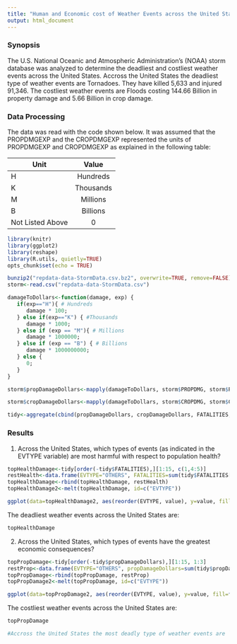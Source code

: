 ```yaml
---
title: "Human and Economic cost of Weather Events across the United States"
output: html_document
---
```


### Synopsis

The U.S. National Oceanic and Atmospheric Administration's (NOAA) storm database was analyzed to determine the deadliest and costliest weather events across the United States.  Accross the United States the deadliest type of weather events are Tornadoes. They have killed 5,633 and injured 91,346. The costliest weather events are Floods costing 144.66 Billion in property damage and 5.66 Billion in crop damage.

### Data Processing

The data was read with the code shown below.  It was assumed that the PROPDMGEXP and the CROPDMGEXP represented the units of PROPDMGEXP and CROPDMGEXP as explained in the following table:

| Unit             | Value      |
| ---------------- |:----------:|
| H                | Hundreds   |
| K                | Thousands  |
| M                | Millions   |
| B                | Billions   |
| Not Listed Above | 0          |

```r
library(knitr)
library(ggplot2)
library(reshape)
library(R.utils, quietly=TRUE)
opts_chunk$set(echo = TRUE)
```

```r
bunzip2("repdata-data-StormData.csv.bz2", overwrite=TRUE, remove=FALSE)
storm<-read.csv("repdata-data-StormData.csv") 

damageToDollars<-function(damage, exp) {
   if(exp=="H"){ # Hundreds
      damage * 100;
   } else if(exp=="K") { #Thousands
      damage * 1000;
   } else if (exp == "M"){ # Millions
      damage * 1000000;
   } else if (exp == "B") { # Billions
      damage * 1000000000;
   } else {
      0;
   }
}

storm$propDamageDollars<-mapply(damageToDollars, storm$PROPDMG, storm$PROPDMGEXP)

storm$cropDamageDollars<-mapply(damageToDollars, storm$CROPDMG, storm$CROPDMGEXP)

tidy<-aggregate(cbind(propDamageDollars, cropDamageDollars, FATALITIES,INJURIES) ~ EVTYPE, data=storm, FUN=sum)
```

### Results

1. Across the United States, which types of events (as indicated in the EVTYPE variable) are most harmful with respect to population health?
```r
topHealthDamage<-tidy[order(-tidy$FATALITIES),][1:15, c(1,4:5)]
restHealth<-data.frame(EVTYPE="OTHERS", FATALITIES=sum(tidy$FATALITIES[16:length(tidy$FATALITIES)]), INJURIES=sum(tidy$INJURIES[16:length(tidy$INJURIES)])  )
topHealthDamage<-rbind(topHealthDamage, restHealth)
topHealthDamage2<-melt(topHealthDamage, id=c("EVTYPE"))
```

```r
ggplot(data=topHealthDamage2, aes(reorder(EVTYPE, value), y=value, fill=variable)) + geom_bar(stat="identity")+ theme(axis.text.x = element_text(angle = 90, hjust = 1)) + guides(fill = guide_legend(title = "Type of damage")) + xlab("Weather Event Type")  + ylab("Number of people") + ggtitle("Number of People Affected by Weather Event Type")
```

The deadliest weather events across the United States are:
```r
topHealthDamage
```

2. Across the United States, which types of events have the greatest economic consequences?
```r
topPropDamage<-tidy[order(-tidy$propDamageDollars),][1:15, 1:3]
restProp<-data.frame(EVTYPE="OTHERS", propDamageDollars=sum(tidy$propDamageDollars[16:length(tidy$propDamageDollars)]), cropDamageDollars=sum(tidy$cropDamageDollars[16:length(tidy$cropDamageDollars)]))
topPropDamage<-rbind(topPropDamage, restProp)
topPropDamage2<-melt(topPropDamage, id=c("EVTYPE"))
```

```r
ggplot(data=topPropDamage2, aes(reorder(EVTYPE, value), y=value, fill=factor(variable, labels = c("PROPERTY", "CROP")))) + geom_bar(stat="identity")+ theme(axis.text.x = element_text(angle = 90, hjust = 1)) + guides(fill = guide_legend(title = "Type of damage")) + xlab("Weather Event Type")  + ylab("Dollar Amount") + ggtitle("Damage in Dollars by Weather Event Type")
```

The costliest weather events across the United States are:
```r
topPropDamage
```
```r
#Accross the United States the most deadly type of weather events are `r topHealthDamage[1,]$EVTYPE`.  They have killed `r topHealthDamage[1,]$FATALITIES` and injured `r topHealthDamage[1,]$INJURIES`.  The most costly weather events are `r topPropDamage[1,]$EVTYPE` costing `r topPropDamage[1,]$propDamageDollars` in property damage and `r topPropDamage[1,]$cropDamageDollars` in crop damage.
```